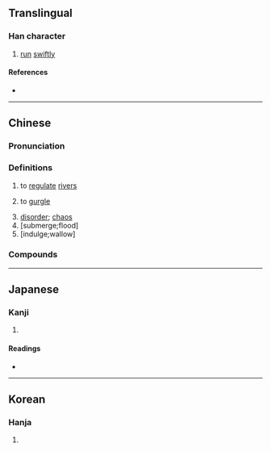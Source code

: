 {{character info/new}}
==Translingual==

===Han character===
{{Han char|rn=85|rad=水|as=04|sn=7|four=36100|canj=EA,XXEA|ids=⿰氵曰}}

# [[run]] [[swiftly]]

====References====
* {{Han ref|kx=0607.110|dkj=17153|dj=1000.120|hdz=31565.010|uh=6C69|ud=27753|bh=CB53|bd=52051}}

----

==Chinese==
{{zh-forms}}

===Pronunciation===
{{zh-pron
|m=gǔ,yù,hú
|c=gwat1
|mc=y
|oc=y
|ma=
|cat=v
}}

===Definitions===
{{zh-hanzi}}

# to [[regulate]] [[rivers]]
# {{lb|zh|onomatopoeia}} to [[gurgle]]
# [[disorder]]; [[chaos]]
# [submerge;flood]
# [indulge;wallow]

===Compounds===
{{zh-der|汩暗|汩汩|汩淈|汩湟|汩越|沥沥汩汩|汩乱|汩湮|汩陈|汩泥|汩没|汩溺|汩丧|汩振}}

----

==Japanese==

===Kanji===
{{ja-kanji|grade=|rs=水04}}

# {{defn|lang=ja|sort=水04}}

====Readings====
* {{ja-readings|on=[[いつ]] (itsu), [[ごち]] (gochi), [[ごつ]] (gotsu)|kun=[[ながれる]] (nagareru)}}

----

==Korean==

===Hanja===
{{ko-hanja|hangeul=율|eumhun=|rv=yul|mr=yul|y=yul}}

# {{defn|lang=ko|sort=水04}}